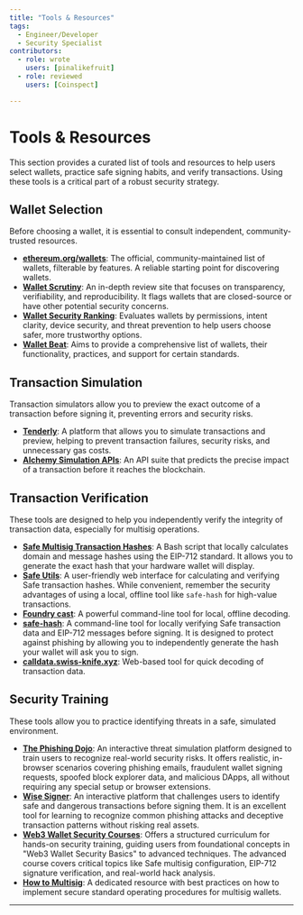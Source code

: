 ```yaml
---
title: "Tools & Resources"
tags:
  - Engineer/Developer
  - Security Specialist
contributors:
  - role: wrote
    users: [pinalikefruit]
  - role: reviewed
    users: [Coinspect]

---
```



<TagProvider>
<TagFilter />

# Tools & Resources

<TagList tags={frontmatter.tags} />
<AttributionList contributors={frontmatter.contributors} />

This section provides a curated list of tools and resources to help users select wallets, practice safe signing habits, and verify transactions. Using these tools is a critical part of a robust security strategy.

## Wallet Selection

Before choosing a wallet, it is essential to consult independent, community-trusted resources.

- **[ethereum.org/wallets](https://ethereum.org/en/wallets/find-wallet/)**: The official, community-maintained list of wallets, filterable by features. A reliable starting point for discovering wallets.
- **[Wallet Scrutiny](https://walletscrutiny.com/)**: An in-depth review site that focuses on transparency, verifiability, and reproducibility. It flags wallets that are closed-source or have other potential security concerns.
- **[Wallet Security Ranking](https://www.coinspect.com/wallets/)**: Evaluates wallets by permissions, intent clarity, device security, and threat prevention to help users choose safer, more trustworthy options.
- **[Wallet Beat](https://beta.walletbeat.eth.limo/wallet/summary/)**: Aims to provide a comprehensive list of wallets, their functionality, practices, and support for certain standards.

## Transaction Simulation

Transaction simulators allow you to preview the exact outcome of a transaction before signing it, preventing errors and security risks.

- **[Tenderly](https://tenderly.co/)**: A platform that allows you to simulate transactions and preview, helping to prevent transaction failures, security risks, and unnecessary gas costs.
- **[Alchemy Simulation APIs](https://www.alchemy.com/docs/reference/simulation)**: An API suite that predicts the precise impact of a transaction before it reaches the blockchain.

## Transaction Verification

These tools are designed to help you independently verify the integrity of transaction data, especially for multisig operations.

- **[Safe Multisig Transaction Hashes](https://github.com/pcaversaccio/safe-tx-hashes-util)**: A Bash script that locally calculates domain and message hashes using the EIP-712 standard. It allows you to generate the exact hash that your hardware wallet will display.
- **[Safe Utils](https://safeutils.openzeppelin.com/)**: A user-friendly web interface for calculating and verifying Safe transaction hashes. While convenient, remember the security advantages of using a local, offline tool like `safe-hash` for high-value transactions.
- **[Foundry cast](https://book.getfoundry.sh/reference/cast/cast-decode-calldata)**: A powerful command-line tool for local, offline decoding.
- **[safe-hash](https://github.com/Cyfrin/safe-hash-rs)**: A command-line tool for locally verifying Safe transaction data and EIP-712 messages before signing. It is designed to protect against phishing by allowing you to independently generate the hash your wallet will ask you to sign.
- **[calldata.swiss-knife.xyz](https://calldata.swiss-knife.xyz/decoder)**: Web-based tool for quick decoding of transaction data.

## Security Training

These tools allow you to practice identifying threats in a safe, simulated environment.

- **[The Phishing Dojo](https://www.phishingdojo.com/)**: An interactive threat simulation platform designed to train users to recognize real-world security risks. It offers realistic, in-browser scenarios covering phishing emails, fraudulent wallet signing requests, spoofed block explorer data, and malicious DApps, all without requiring any special setup or browser extensions.
- **[Wise Signer](https://wise-signer.cyfrin.io/)**: An interactive platform that challenges users to identify safe and dangerous transactions before signing them. It is an excellent tool for learning to recognize common phishing attacks and deceptive transaction patterns without risking real assets.
- **[Web3 Wallet Security Courses](https://updraft.cyfrin.io/career-tracks/web3-wallet-security/)**: Offers a structured curriculum for hands-on security training, guiding users from foundational concepts in "Web3 Wallet Security Basics" to advanced techniques. The advanced course covers critical topics like Safe multisig configuration, EIP-712 signature verification, and real-world hack analysis.
- **[How to Multisig](https://howtomultisig.com/)**: A dedicated resource with best practices on how to implement secure standard operating procedures for multisig wallets.

---

</TagProvider>
<ContributeFooter />